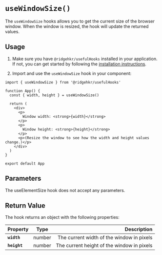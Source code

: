 # `useWindowSize()`

The `useWindowSize` hooks allows you to get the current size of the browser window. When the window is resized, the hook will update the returned values.

## Usage

1. Make sure you have `@ridgehkr/usefulHooks` installed in your application. If not, you can get started by following the [installation instructions](/#getting-started).

2. Import and use the `useWindowSize` hook in your component:

```tsx
import { useWindowSize } from '@ridgehkr/usefulHooks'

function App() {
  const { width, height } = useWindowSize()

  return (
    <div>
      <p>
        Window width: <strong>{width}</strong>
      </p>
      <p>
        Window height: <strong>{height}</strong>
      </p>
      <p>(Resize the window to see how the width and height values change.)</p>
    </div>
  )
}

export default App
```

## Parameters

The useElementSize hook does not accept any parameters.

## Return Value

The hook returns an object with the following properties:

| Property     |  Type  |                                Description |
| :----------- | :----: | -----------------------------------------: |
| **`width`**  | number |  The current width of the window in pixels |
| **`height`** | number | The current height of the window in pixels |
